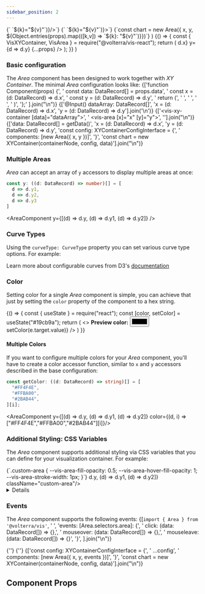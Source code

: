 ```yaml
---
sidebar_position: 2
---
```




  <Tabs groupId="framework">
    <TabItem value="react" label="React">
      <CodeBlock language="jsx">
        {`<VisArea x={x} y={x} ${Object.entries(props).map(([k,v]) => `${k}="${v}"`)}/>`}
      </CodeBlock>
    </TabItem>
    <TabItem value="angular" label="Angular">
      <CodeBlock language="html">
        {`<vis-area [x]="x" [y]="y" ${Object.entries(props).map(([k,v]) => `${k}="${v}"`)}></vis-area>`}
      </CodeBlock>
    </TabItem>
    <TabItem value="typescript" label="TypeScript">
      <CodeBlock language="ts">
        {`const chart = new Area({ x, y, ${Object.entries(props).map(([k,v]) => `${k}: "${v}"`)}})`}
      </CodeBlock>
    </TabItem>
  </Tabs>
)

  <BrowserOnly>
  {() => {
    const { VisXYContainer, VisArea } = require("@volterra/vis-react");
    return (
      <VisXYContainer data={data} height={150} className={props.className}>
        <VisArea x={d => d.x} y={d => d.y} {...props} />
      </VisXYContainer>
    );
  }}
</BrowserOnly>
)

### Basic configuration
The _Area_ component has been designed to work together with _XY Container_. The minimal _Area_ configuration looks like:
<Tabs groupId="framework">
  <TabItem value="react" label="React">
    <CodeBlock language="jsx" title="component.tsx">
      {['function Component(props) {',
        '  const data: DataRecord[] = props.data',
        '  const x = (d: DataRecord) => d.x',
        '  const y = (d: DataRecord) => d.y',
        '  return (',
        '    <VisXYContainer data={data}>',
        '      <VisArea x={x} y={y} />',
        '    </VisXYContainer>',
        '  )',
        '};'
      ].join("\n")}
    </CodeBlock>
  </TabItem>
  <TabItem value="angular" label="Angular">
    <CodeBlock language="ts" title="src/component.ts">
      {['@Input() dataArray: DataRecord[]', 'x = (d: DataRecord) => d.x', 'y = (d: DataRecord) => d.y'].join('\n')}
    </CodeBlock>
    <CodeBlock language="html" title="src/component.html">
      {['<vis-xy-container [data]="dataArray">', '  <vis-area [x]="x" [y]="y"></vis-area>', '</vis-xy-container>'].join("\n")}
    </CodeBlock>
  </TabItem>
  <TabItem value="typescript" label="TypeScript">
    <CodeBlock language="ts" title="src/component.ts">
      {['data: DataRecord[] = getData()',
        'x = (d: DataRecord) => d.x',
        'y = (d: DataRecord) => d.y',
        'const config: XYContainerConfigInterface<DataRecord> = {',
        '  components: [new Area({ x, y })]',
        '}',
        'const chart = new XYContainer(containerNode, config, data)'].join("\n")}
    </CodeBlock>
  </TabItem>
</Tabs>

<AreaComponent/>

### Multiple Areas
_Area_ can accept an array of `y` accessors to display multiple areas at once:

```typescript
const y: ((d: DataRecord) => number)[] = [
  d => d.y1,
  d => d.y2,
  d => d.y3
]
```
<AreaComponent y={[(d) => d.y, (d) => d.y1, (d) => d.y2]} />

### Curve Types
Using the `curveType: CurveType` property you can set various curve type options. For example:
<Tabs groupId="curveType" className="prop-preview-menu">
  <TabItem value="basis" label="Basis">
    <AreaDoc curveType="basis"/>
    <AreaComponent curveType="basis"/>
  </TabItem>
  <TabItem value="linear" label="Linear">
    <AreaDoc curveType="linear"/>
    <AreaComponent curveType="linear"/>
  </TabItem>
  <TabItem value="step" label="Step">
    <AreaDoc curveType="step"/>
    <AreaComponent curveType="step"/>
  </TabItem>
</Tabs>

Learn more about configurable curves from D3's [documentation](https://github.com/d3/d3-shape#curves)

### Color

Setting color for a single _Area_ component is simple, you can achieve that just by setting the `color` property of the component to a hex string.

<BrowserOnly colors="blue">
  {() => {
    const { useState } = require("react");
    const [color, setColor] = useState("#19cb9a");
    return (
      <>
        <label style={{float: "right", margin: "0.5em"}}>
        <b style={{marginRight: "1.5em"}}>Preview color:</b>
        <input
          style={{marginTop: "1.5em"}}
          type="color"
          value={color}
          onChange={e => setColor(e.target.value)}
        />
        </label>
        <AreaDoc color={color}/>
        <AreaComponent color={color}/>
      </>
    )
  }}
</BrowserOnly>

#### Multiple Colors
If you want to configure multiple colors for your _Area_ component, you'll have to create a color accessor function, similar to `x` and `y` accessors
described in the base configuration:

```typescript
const getColor: ((d: DataRecord) => string)[] = [
  "#FF4F4E",
  "#FFBA00",
  "#2BAB44",
][i];
```

<AreaComponent  y={[(d) => d.y, (d) => d.y1, (d) => d.y2]} color={(d, i) => ["#FF4F4E","#FFBA00","#2BAB44"][i]}/>

### Additional Styling: CSS Variables
The _Area_ component supports additional styling via CSS variables that you can define for your visualization container. For example:

<CodeBlock language="css" title="styles.css">
  {`.custom-area {
  --vis-area-fill-opacity: 0.5;
  --vis-area-hover-fill-opacity: 1;
  --vis-area-stroke-width: 1px;
}`}
</CodeBlock>
<AreaComponent y={[(d) => d.y, (d) => d.y1, (d) => d.y2]} className="custom-area"/>

<Details summary={<summary>All supported CSS variables</summary>} open>
  <CodeBlock language="css">
    {`--vis-area-cursor
--vis-area-fill-opacity
--vis-area-stroke-width
--vis-area-stroke-dasharray
--vis-area-stroke-opacity
--vis-area-hover-fill-opacity
--vis-area-hover-stroke-width`}
  </CodeBlock>
</Details>

### Events

The _Area_ component supports the following events:
<CodeBlock language="ts" title="component.ts">
{[`import { Area } from '@volterra/vis'`,
  ' ',
  'events: [Area.selectors.area]: {',
  '  click: (data: DataRecord[]) => {},',
  '  mouseover: (data: DataRecord[]) => {},',
  '  mouseleave: (data: DataRecord[]) => {}',
  '}',
].join("\n")}

</CodeBlock>

<Tabs groupId="framework">
  <TabItem value="react" label="React">
    <CodeBlock language="jsx" title="component.tsx">
      {'<VisArea x={x} y={y} events={events}/>'}
    </CodeBlock>
  </TabItem>
  <TabItem value="angular" label="Angular">
    <CodeBlock language="html" title="component.html">
      {'<vis-area [x]="x" [y]="y" [events]="events"></vis-area>'}
    </CodeBlock>
  </TabItem>
  <TabItem value="typescript" label="TypeScript">
    <CodeBlock language="ts" title="component.ts">
      {['const config: XYContainerConfigInterface<DataRecord> = {',
        '  ...config',
        '  components: [new Area({ x, y, events })]',
        '}',
        'const chart = new XYContainer(containerNode, config, data)'].join("\n")}
    </CodeBlock>
  </TabItem>
</Tabs>

## Component Props

<PropTable name="VisArea"></PropTable>
